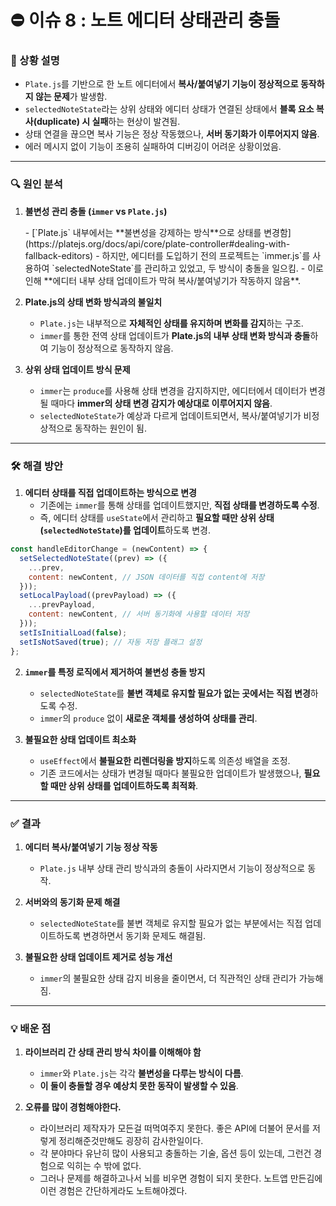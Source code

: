 
# ⛔ 이슈 8 : 노트 에디터 상태관리 충돌


### 📝 상황 설명

- `Plate.js`를 기반으로 한 노트 에디터에서 **복사/붙여넣기 기능이 정상적으로 동작하지 않는 문제**가 발생함.
- `selectedNoteState`라는 상위 상태와 에디터 상태가 연결된 상태에서 **블록 요소 복사(duplicate) 시 실패**하는 현상이 발견됨.
- 상태 연결을 끊으면 복사 기능은 정상 작동했으나, **서버 동기화가 이루어지지 않음**.
- 에러 메시지 없이 기능이 조용히 실패하여 디버깅이 어려운 상황이었음.

---

### 🔍 원인 분석

1. **불변성 관리 충돌 (`immer` vs `Plate.js`)**
    <div className="mt-6">
      <DocsImage src={immutablePlate} alt="immutablePlate"/>
    </div>
    - [`Plate.js` 내부에서는 **불변성을 강제하는 방식**으로 상태를 변경함](https://platejs.org/docs/api/core/plate-controller#dealing-with-fallback-editors)
    - 하지만, 에디터를 도입하기 전의 프로젝트는 `immer.js`를 사용하여 `selectedNoteState`를 관리하고 있었고, 두 방식이 충돌을 일으킴.
    - 이로 인해 **에디터 내부 상태 업데이트가 막혀 복사/붙여넣기가 작동하지 않음**.

2. **Plate.js의 상태 변화 방식과의 불일치**
    - `Plate.js`는 내부적으로 **자체적인 상태를 유지하며 변화를 감지**하는 구조.
    - `immer`를 통한 전역 상태 업데이트가 **Plate.js의 내부 상태 변화 방식과 충돌**하여 기능이 정상적으로 동작하지 않음.

3. **상위 상태 업데이트 방식 문제**
    - `immer`는 `produce`를 사용해 상태 변경을 감지하지만, 에디터에서 데이터가 변경될 때마다 **immer의 상태 변경 감지가 예상대로 이루어지지 않음**.
    - `selectedNoteState`가 예상과 다르게 업데이트되면서, 복사/붙여넣기가 비정상적으로 동작하는 원인이 됨.

---

### 🛠️ 해결 방안

1. **에디터 상태를 직접 업데이트하는 방식으로 변경**
    - 기존에는 `immer`를 통해 상태를 업데이트했지만, **직접 상태를 변경하도록 수정**.
    - 즉, 에디터 상태를 `useState`에서 관리하고 **필요할 때만 상위 상태(`selectedNoteState`)를 업데이트**하도록 변경.

```jsx
const handleEditorChange = (newContent) => {
  setSelectedNoteState((prev) => ({
    ...prev,
    content: newContent, // JSON 데이터를 직접 content에 저장
  }));
  setLocalPayload((prevPayload) => ({
    ...prevPayload,
    content: newContent, // 서버 동기화에 사용할 데이터 저장
  }));
  setIsInitialLoad(false);
  setIsNotSaved(true); // 자동 저장 플래그 설정
};
```

2. **`immer`를 특정 로직에서 제거하여 불변성 충돌 방지**
    - `selectedNoteState`를 **불변 객체로 유지할 필요가 없는 곳에서는 직접 변경**하도록 수정.
    - `immer`의 `produce` 없이 **새로운 객체를 생성하여 상태를 관리**.

3. **불필요한 상태 업데이트 최소화**
    - `useEffect`에서 **불필요한 리렌더링을 방지**하도록 의존성 배열을 조정.
    - 기존 코드에서는 상태가 변경될 때마다 불필요한 업데이트가 발생했으나, **필요할 때만 상위 상태를 업데이트하도록 최적화**.

---

### ✅ 결과

1. **에디터 복사/붙여넣기 기능 정상 작동**
    - `Plate.js` 내부 상태 관리 방식과의 충돌이 사라지면서 기능이 정상적으로 동작.

2. **서버와의 동기화 문제 해결**
    - `selectedNoteState`를 불변 객체로 유지할 필요가 없는 부분에서는 직접 업데이트하도록 변경하면서 동기화 문제도 해결됨.

3. **불필요한 상태 업데이트 제거로 성능 개선**
    - `immer`의 불필요한 상태 감지 비용을 줄이면서, 더 직관적인 상태 관리가 가능해짐.

---

### 💡 배운 점

1. **라이브러리 간 상태 관리 방식 차이를 이해해야 함**
    - `immer`와 `Plate.js`는 각각 **불변성을 다루는 방식이 다름**.
    - **이 둘이 충돌할 경우 예상치 못한 동작이 발생할 수 있음**.

2. **오류를 많이 경험해야한다.**
    - 라이브러리 제작자가 모든걸 떠먹여주지 못한다. 좋은 API에 더불어 문서를 저렇게 정리해준것만해도 굉장히 감사한일이다.
    - 각 분야마다 유난히 많이 사용되고 충돌하는 기술, 옵션 등이 있는데, 그런건 경험으로 익히는 수 밖에 없다.
    - 그러나 문제를 해결하고나서 뇌를 비우면 경험이 되지 못한다. 노트앱 만든김에 이런 경험은 간단하게라도 노트해야겠다.
